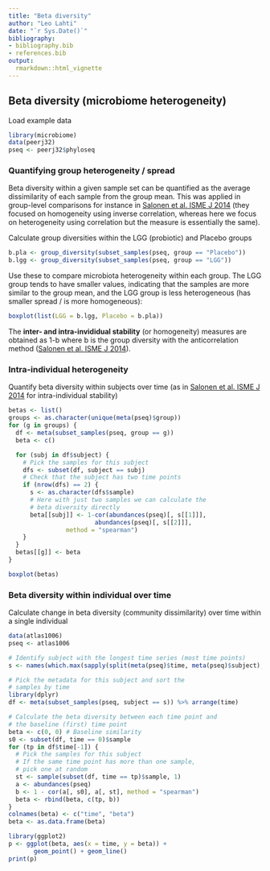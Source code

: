 ```yaml
---
title: "Beta diversity"
author: "Leo Lahti"
date: "`r Sys.Date()`"
bibliography: 
- bibliography.bib
- references.bib
output: 
  rmarkdown::html_vignette
---
```

<!--
  %\VignetteEngine{knitr::rmarkdown}
  %\VignetteIndexEntry{microbiome tutorial - variability}
  %\usepackage[utf8]{inputenc}
  %\VignetteEncoding{UTF-8}  
-->



## Beta diversity (microbiome heterogeneity)

Load example data

```r
library(microbiome)
data(peerj32)
pseq <- peerj32$phyloseq
```

### Quantifying group heterogeneity / spread 

Beta diversity within a given sample set can be quantified as the average dissimilarity of each sample from the group mean. This was applied in group-level comparisons for instance in [Salonen et al. ISME J 2014](http://www.nature.com/ismej/journal/v8/n11/full/ismej201463a.html) (they focused on homogeneity using inverse correlation, whereas here we focus on heterogeneity using correlation but the measure is essentially the same). 

Calculate group diversities within the LGG (probiotic) and Placebo groups

```r
b.pla <- group_diversity(subset_samples(pseq, group == "Placebo"))
b.lgg <- group_diversity(subset_samples(pseq, group == "LGG"))
```

Use these to compare microbiota heterogeneity within each group. The LGG group tends to have smaller values, indicating that the samples are more similar to the group mean, and the LGG group is less heterogeneous (has smaller spread / is more homogeneous):

```r
boxplot(list(LGG = b.lgg, Placebo = b.pla))
```

The **inter- and intra-invididual stability** (or homogeneity) measures are obtained as 1-b where b is the group diversity with the anticorrelation method ([Salonen et al. ISME J 2014](http://www.nature.com/ismej/journal/v8/n11/full/ismej201463a.html)). 



### Intra-individual heterogeneity 

Quantify beta diversity within subjects over time (as in [Salonen et al. ISME J 2014](http://www.nature.com/ismej/journal/v8/n11/full/ismej201463a.html) for intra-individual stability)

```r
betas <- list()
groups <- as.character(unique(meta(pseq)$group))
for (g in groups) {
  df <- meta(subset_samples(pseq, group == g))
  beta <- c()

  for (subj in df$subject) {
    # Pick the samples for this subject
    dfs <- subset(df, subject == subj)
    # Check that the subject has two time points
    if (nrow(dfs) == 2) {
      s <- as.character(dfs$sample)
      # Here with just two samples we can calculate the
      # beta diversity directly
      beta[[subj]] <- 1-cor(abundances(pseq)[, s[[1]]],
      		            abundances(pseq)[, s[[2]]],
			    method = "spearman")
    }
  }
  betas[[g]] <- beta
}

boxplot(betas)
```


### Beta diversity within individual over time

Calculate change in beta diversity (community dissimilarity) over time within a single individual

```r
data(atlas1006)
pseq <- atlas1006

# Identify subject with the longest time series (most time points)
s <- names(which.max(sapply(split(meta(pseq)$time, meta(pseq)$subject), function (x) {length(unique(x))})))

# Pick the metadata for this subject and sort the
# samples by time
library(dplyr)
df <- meta(subset_samples(pseq, subject == s)) %>% arrange(time)

# Calculate the beta diversity between each time point and
# the baseline (first) time point
beta <- c(0, 0) # Baseline similarity
s0 <- subset(df, time == 0)$sample
for (tp in df$time[-1]) {
  # Pick the samples for this subject
  # If the same time point has more than one sample,
  # pick one at random
  st <- sample(subset(df, time == tp)$sample, 1)
  a <- abundances(pseq)
  b <- 1 - cor(a[, s0], a[, st], method = "spearman")
  beta <- rbind(beta, c(tp, b))
}
colnames(beta) <- c("time", "beta")
beta <- as.data.frame(beta)

library(ggplot2)
p <- ggplot(beta, aes(x = time, y = beta)) +
       geom_point() + geom_line()
print(p)       
```

